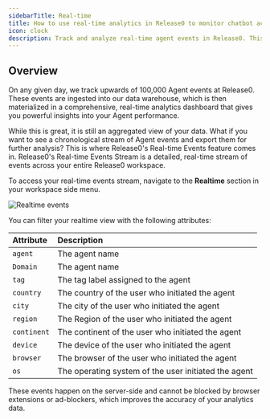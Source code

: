 ```yaml
---
sidebarTitle: Real-time
title: How to use real-time analytics in Release0 to monitor chatbot activity as it happens
icon: clock
description: Track and analyze real-time agent events in Release0. This guide provides an overview of the real-time events stream, including filtering options and attributes for monitoring user interactions with your chatbot agent.
---
```


## Overview

On any given day, we track upwards of 100,000 Agent events at Release0. These events are ingested into our data warehouse, which is then materialized in a comprehensive, real-time analytics dashboard that gives you powerful insights into your Agent performance. 

While this is great, it is still an aggregated view of your data. What if you want to see a chronological stream of Agent events and export them for further analysis? This is where Release0's Real-time Events feature comes in. Release0's Real-time Events Stream is a detailed, real-time stream of events across your entire Release0 workspace.

To access your real-time events stream, navigate to the **Realtime** section in your workspace side menu.

<Frame style={{ maxWidth: '800px' }}>
  <img src="/images/submission/realtime.png" alt="Realtime events" />
</Frame>

You can filter your realtime view with the following attributes:

| Attribute    | Description                                                                                      |
| :----------- | :----------------------------------------------------------------------------------------------- |
| `agent`      | The agent name                                                                                   |
| `Domain`     | The agent name                                                                                   |
| `tag`        | The tag label assigned to the agent                                                              |
| `country`    | The country of the user who initiated the agent                                                  |
| `city`       | The city of the user who initiated the agent                                                     |
| `region`     | The Region of the user who initiated the agent                                                   |
| `continent`  | The continent of the user who initiated the agent                                                |
| `device`     | The device of the user who initiated the agent                                                   |
| `browser`    | The browser of the user who initiated the agent                                                  |
| `os`         | The operating system of the user initiated the agent                                             |

These events happen on the server-side and cannot be blocked by browser extensions or ad-blockers, which improves the accuracy of your analytics data.
